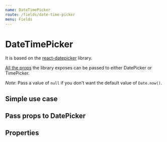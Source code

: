 ```yaml
---
name: DateTimePicker
route: /fields/date-time-picker
menu: Fields
---
```



# DateTimePicker

It is based on the [react-datepicker](https://github.com/Hacker0x01/react-datepicker) library.

[All the props](https://github.com/Hacker0x01/react-datepicker/blob/master/docs/datepicker.md) the library exposes can be passed to either DatePicker or TimePicker.

_Note_: Pass a value of `null` if you don't want the default value of `Date.now()`.

## Simple use case

<Playground>
  <Form initialValues={{ welcome: Date.now() }}>
    <ConnectedField component={DateTimePicker} label="Date" name="welcome" />
  </Form>
</Playground>

## Pass props to DatePicker

<Playground>
  <Form initialValues={{ welcome: Date.now() }}>
    <ConnectedField
      component={DatePicker}
      dateFormat="MMM dd yyyy"
      label="Date"
      name="welcome"
      popperProps={{ zIndex: 50 }}
      showMonthDropdown
      showYearDropdown
    />
  </Form>
</Playground>

## Properties

<Props of={DateTimePicker} />
